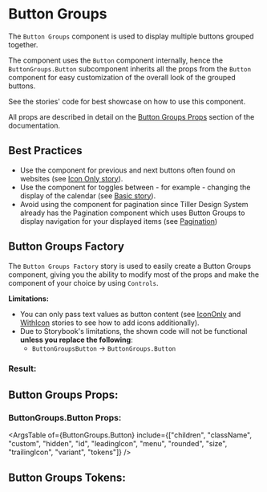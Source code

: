 

# Button Groups

The `Button Groups` component is used to display multiple buttons grouped together.

The component uses the `Button` component internally, hence the `ButtonGroups.Button` subcomponent inherits all the props from the `Button` component
for easy customization of the overall look of the grouped buttons.

See the stories' code for best showcase on how to use this component.

All props are described in detail on the [Button Groups Props](#button-groups-props) section of the documentation.

## Best Practices

- Use the component for previous and next buttons often found on websites (see [Icon Only story](#with-icon)).
- Use the component for toggles between - for example - changing the display of the calendar (see [Basic story](#basic)).
- Avoid using the component for pagination since Tiller Design System already has the Pagination component which uses Button Groups to display navigation for
your displayed items (see [Pagination](/docs/component-library-core-pagination--simple))

## Button Groups Factory

The `Button Groups Factory` story is used to easily create a Button Groups component, giving you the
ability to modify most of the props and make the component of your choice by
using `Controls`.

**Limitations:**
 - You can only pass text values as button content (see [IconOnly](#icon-only) and [WithIcon](#with-icon) stories to see how to add icons additionally).
 - Due to Storybook's limitations, the shown code will not be functional **unless you replace the following**:
      - `ButtonGroupsButton` -> `ButtonGroups.Button`

### Result:

<Canvas>
  <Story id="component-library-core-buttongroups--button-groups-factory" />
</Canvas>

<Stories />

## Button Groups Props:

<ArgsTable of={ButtonGroups} />

### ButtonGroups.Button Props:

<ArgsTable of={ButtonGroups.Button} include={["children", "className", "custom", "hidden", "id", "leadingIcon", "menu", "rounded", "size", "trailingIcon", "variant", "tokens"]} />

## Button Groups Tokens:
<ThemeTokens component="ButtonGroups"/>
